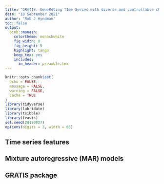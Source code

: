 ```yaml
---
title: "GRATIS: GeneRAting TIme Series with diverse and controllable characteristics"
date: "10 September 2021"
author: "Rob J Hyndman"
toc: false
output:
  binb::monash:
    colortheme: monashwhite
    fig_width: 8
    fig_height: 5
    highlight: tango
    keep_tex: yes
    includes:
      in_header: preamble.tex
---
```


```r
knitr::opts_chunk$set(
  echo = FALSE,
  message = FALSE,
  warning = FALSE,
  cache = TRUE
)
library(tidyverse)
library(lubridate)
library(tsibble)
library(feasts)
set.seed(20190927)
options(digits = 3, width = 63)
```


## Time series features

\begin{textblock}{12}(0.1,1.3)\fontsize{13}{15}\sf
\begin{multicols}{2}
  \begin{itemize}\tightlist
    \item seasonal period(s)
    \item length
    \item ACF and PACF based features - calculated on raw, differenced, and remainder series.
    \item strength of seasonality
    \item strength of trend
    \item peaks, troughs
    \item spectral entropy
    \item linearity
    \item curvature
    \item spikiness
    \item stability
    \item lumpiness
    \item Hurst exponent
    \item nonlinearity
    \item unit root test statistics
    \item crossing points, flat spots
    \item ARCH/GARCH statistics and ACF of squared series and residuals.
    \end{itemize}
\end{multicols}
\end{textblock}


## Mixture autoregressive (MAR) models

\begin{block}{AR(p) model}
\centerline{$x_t= \phi_0 + \phi_1x_{t-1} + \cdots + \phi_p x_{t-p} + \varepsilon_t, \quad \varepsilon_t \sim N(0,\sigma^2)$}
\end{block}\pause

\begin{block}{MAR\((K; p_1, p_2, \dots,p_K)\) model}
\centerline{$x_t= \phi_{k0} + \phi_{k1}x_{t-1} + \cdots + \phi_{kp} x_{t-p_k} + \varepsilon_t, \quad \varepsilon_t \sim N(0,\sigma^2_k)$}
\mbox{}\hfill with probability $\alpha_k$, \qquad $\alpha_1 + \cdots + \alpha_K = 1$.
\end{block}\pause

\begin{alertblock}{MAR models}
\begin{itemize}\item can contain multiple stationary or non-stationary autoregressive components.
\item can handle nonlinearity, non-Gaussianity, cycles and  heteroskedasticity
\end{itemize}
\end{alertblock}


## GRATIS package

\begin{textblock}{10}(0.5,1.5)
\textbf{G}ene\textbf{RA}ting \textbf{TI}me \textbf{S}eries with diverse\newline and controllable characteristics
\end{textblock}

\begin{textblock}{12}(0.5,7.7)
\begin{block}{}
\begin{itemize}
\item \url{https://github.com/ykang/gratis}
\item \url{https://cran.r-project.org/package=gratis}
\end{itemize}
\end{block}
\end{textblock}

\placefig{6.8}{1.5}{width=5.6cm}{gratishex}

\placefig{0.5}{2.7}{width=5.3cm}{Feng_Yanfei}

